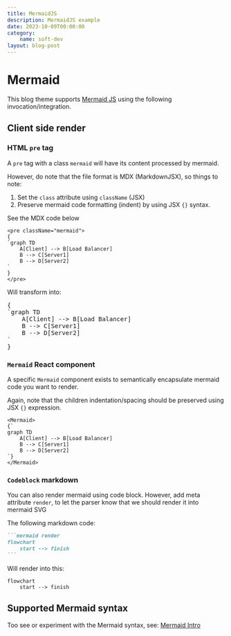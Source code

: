```yaml
---
title: MermaidJS
description: MermaidJS example
date: 2023-10-09T00:00:00
category: 
    name: soft-dev
layout: blog-post
---
```


# Mermaid

This blog theme supports [Mermaid JS](https://mermaid.js.org) 
using the following invocation/integration.

## Client side render

### HTML `pre` tag

A `pre` tag with a class `mermaid` will have its content processed by mermaid.

However, do note that the file format is MDX (MarkdownJSX), so things to note:

1. Set the `class` attribute using `className` (JSX)
2. Preserve mermaid code formatting (indent) by using JSX `{}` syntax.

See the MDX code below

```mdx
<pre className="mermaid">
{
`graph TD 
    A[Client] --> B[Load Balancer] 
    B --> C[Server1] 
    B --> D[Server2]
`
}       
</pre>
```

Will transform into:

<pre className="mermaid">
{
`graph TD 
    A[Client] --> B[Load Balancer] 
    B --> C[Server1] 
    B --> D[Server2]
`
}       
</pre>

### `Mermaid` React component  

A specific `Mermaid` component exists to semantically encapsulate 
mermaid code you want to render.

Again, note that the children indentation/spacing should be preserved using
JSX `{}` expression.

```mdx
<Mermaid>
{`
graph TD 
    A[Client] --> B[Load Balancer] 
    B --> C[Server1] 
    B --> D[Server2]
`}
</Mermaid>
```

### `Codeblock` markdown

You can also render mermaid using code block.
However, add meta attribute `render`, to let the parser know
that we should render it into mermaid SVG

The following markdown code:

````markdown
```mermaid render
flowchart
    start --> finish
```
````

Will render into this:

```mermaid render
flowchart
    start --> finish
```

## Supported Mermaid syntax

Too see or experiment with the Mermaid syntax, see: [Mermaid Intro](https://mermaid.js.org/intro/)